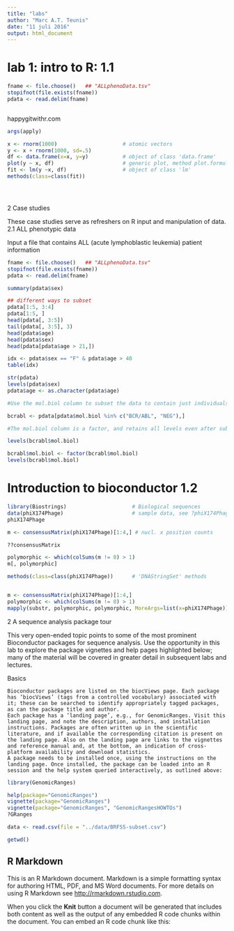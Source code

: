 ```yaml
---
title: "labs"
author: "Marc A.T. Teunis"
date: "11 juli 2016"
output: html_document
---
```


#####################################################
# lab 1: intro to R: 1.1
#####################################################

```r
fname <- file.choose()   ## "ALLphenoData.tsv"
stopifnot(file.exists(fname))
pdata <- read.delim(fname)



```


happygitwithr.com

















```r
args(apply)

x <- rnorm(1000)                     # atomic vectors
y <- x + rnorm(1000, sd=.5)
df <- data.frame(x=x, y=y)           # object of class 'data.frame'
plot(y ~ x, df)                      # generic plot, method plot.formula
fit <- lm(y ~x, df)                  # object of class 'lm'
methods(class=class(fit)) 





```

2 Case studies

These case studies serve as refreshers on R input and manipulation of data.
2.1 ALL phenotypic data

Input a file that contains ALL (acute lymphoblastic leukemia) patient information


```r
fname <- file.choose()   ## "ALLphenoData.tsv"
stopifnot(file.exists(fname))
pdata <- read.delim(fname)

summary(pdata$sex)

## different ways to subset
pdata[1:5, 3:4]
pdata[1:5, ]
head(pdata[, 3:5])
tail(pdata[, 3:5], 3)
head(pdata$age)
head(pdata$sex)
head(pdata[pdata$age > 21,])

idx <- pdata$sex == "F" & pdata$age > 40
table(idx)

str(pdata)
levels(pdata$sex)
pdata$age <- as.character(pdata$age)

```


```r
#Use the mol.biol column to subset the data to contain just individuals with ‘BCR/ABL’ or ‘NEG’, e.g.,

bcrabl <- pdata[pdata$mol.biol %in% c("BCR/ABL", "NEG"),]

#The mol.biol column is a factor, and retains all levels even after subsetting. How might you drop the unused #factor levels?

levels(bcrabl$mol.biol)

bcrabl$mol.biol <- factor(bcrabl$mol.biol)
levels(bcrabl$mol.biol)


```


###############################################
# Introduction to bioconductor 1.2
###############################################

```r
library(Biostrings)                     # Biological sequences
data(phiX174Phage)                      # sample data, see ?phiX174Phage
phiX174Phage

m <- consensusMatrix(phiX174Phage)[1:4,] # nucl. x position counts

??consensusMatrix

polymorphic <- which(colSums(m != 0) > 1)
m[, polymorphic]

methods(class=class(phiX174Phage))      # 'DNAStringSet' methods


m <- consensusMatrix(phiX174Phage)[1:4,]
polymorphic <- which(colSums(m != 0) > 1)
mapply(substr, polymorphic, polymorphic, MoreArgs=list(x=phiX174Phage))

```


2 A sequence analysis package tour

This very open-ended topic points to some of the most prominent Bioconductor packages for sequence analysis. Use the opportunity in this lab to explore the package vignettes and help pages highlighted below; many of the material will be covered in greater detail in subsequent labs and lectures.

Basics

    Bioconductor packages are listed on the biocViews page. Each package has ‘biocViews’ (tags from a controlled vocabulary) associated with it; these can be searched to identify appropriately tagged packages, as can the package title and author.
    Each package has a ‘landing page’, e.g., for GenomicRanges. Visit this landing page, and note the description, authors, and installation instructions. Packages are often written up in the scientific literature, and if available the corresponding citation is present on the landing page. Also on the landing page are links to the vignettes and reference manual and, at the bottom, an indication of cross-platform availability and download statistics.
    A package needs to be installed once, using the instructions on the landing page. Once installed, the package can be loaded into an R session and the help system queried interactively, as outlined above:

```r
library(GenomicRanges)

help(package="GenomicRanges")
vignette(package="GenomicRanges")
vignette(package="GenomicRanges", "GenomicRangesHOWTOs")
?GRanges
```

```r
data <- read.csv(file = "../data/BRFSS-subset.csv")

getwd()
```






## R Markdown

This is an R Markdown document. Markdown is a simple formatting syntax for authoring HTML, PDF, and MS Word documents. For more details on using R Markdown see <http://rmarkdown.rstudio.com>.

When you click the **Knit** button a document will be generated that includes both content as well as the output of any embedded R code chunks within the document. You can embed an R code chunk like this:
